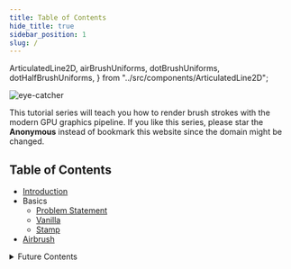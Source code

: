 ```yaml
---
title: Table of Contents
hide_title: true
sidebar_position: 1
slug: /
---
```


  ArticulatedLine2D,
  airBrushUniforms,
  dotBrushUniforms,
  dotHalfBrushUniforms,
} from "../src/components/ArticulatedLine2D";

![eye-catcher](./brushes.jpg)

This tutorial series will teach you how to render brush strokes with the modern GPU graphics pipeline.
If you like this series, please star the **Anonymous** instead of bookmark this website since the domain might be changed.

## Table of Contents

- [Introduction](./introduction)
- Basics
  - [Problem Statement](./Basics/Basics)
  - [Vanilla](./Basics/Vanilla)
  - [Stamp](./Basics/Stamp)
- [Airbrush](./Airbrush)

<details>
<summary>Future Contents</summary>

**Stamp density and "ratio-distance"**

<div className="row row--no-gutters margin-left--xs">
  <div className="col col--6">
    <ArticulatedLine2D uniforms={dotBrushUniforms} />
    <center>
      <em> Adjacent dots </em>
    </center>
  </div>
  <div className="col col--6">
    <ArticulatedLine2D uniforms={dotHalfBrushUniforms} />
    <center>
      <em> Adjacent with one dot interleaved </em>
    </center>
  </div>
</div>
<br/>

You can see dots are adjacent to each other instead of equidistantly distributed.
The pattern is achieved by setting the intervals between dots proportional to their radii.
You will learn how to freely control stamp density along a stamp
stroke. Very important for a serious project.

**3D stroke**

Learn how to extend the algorithms to 3D space.

I'm integrating it into the Blender Grease Pencil:

![3DStamp](./3DStampDemo.gif)

</details>
